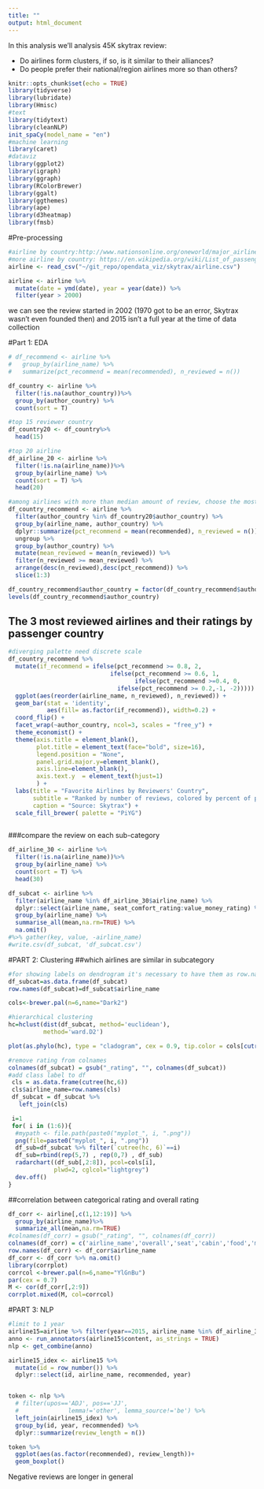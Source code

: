```yaml
---
title: ""
output: html_document
---
```


In this analysis we'll analysis 45K skytrax review:

* Do airlines form clusters, if so, is it similar to their alliances?
* Do people prefer their national/region airlines more so than others?


```r
knitr::opts_chunk$set(echo = TRUE)
library(tidyverse)
library(lubridate)
library(Hmisc)
#text
library(tidytext)
library(cleanNLP)
init_spaCy(model_name = "en")
#machine learning
library(caret)
#dataviz
library(ggplot2)
library(igraph)
library(ggraph)
library(RColorBrewer)
library(ggalt)
library(ggthemes)
library(ape)
library(d3heatmap)
library(fmsb)
```

#Pre-processing

```r
#airline by country:http://www.nationsonline.org/oneworld/major_airlines.htm
#more airline by country: https://en.wikipedia.org/wiki/List_of_passenger_airlines
airline <- read_csv("~/git_repo/opendata_viz/skytrax/airline.csv")
```

```r
airline <- airline %>%
  mutate(date = ymd(date), year = year(date)) %>%
  filter(year > 2000)
```

we can see the review started in 2002 (1970 got to be an error, Skytrax wasn't even founded then) and 2015 isn't a full year at the time of data collection

#Part 1: EDA

```r
# df_recommend <- airline %>% 
#   group_by(airline_name) %>%
#   summarize(pct_recommend = mean(recommended), n_reviewed = n()) 
```

```r
df_country <- airline %>% 
  filter(!is.na(author_country))%>% 
  group_by(author_country) %>%
  count(sort = T) 

#top 15 reviewer country
df_country20 <- df_country%>%
  head(15)
```

```r
#top 20 airline
df_airline_20 <- airline %>% 
  filter(!is.na(airline_name))%>% 
  group_by(airline_name) %>%
  count(sort = T) %>%
  head(20)
```


```r
#among airlines with more than median amount of review, choose the most recommended
df_country_recommend <- airline %>%
  filter(author_country %in% df_country20$author_country) %>%
  group_by(airline_name, author_country) %>%
  dplyr::summarize(pct_recommend = mean(recommended), n_reviewed = n()) %>%
  ungroup %>%
  group_by(author_country) %>%
  mutate(mean_reviewed = mean(n_reviewed)) %>%
  filter(n_reviewed >= mean_reviewed) %>%
  arrange(desc(n_reviewed),desc(pct_recommend)) %>%
  slice(1:3)
```

```r
df_country_recommend$author_country = factor(df_country_recommend$author_country, levels = df_country20$author_country)
levels(df_country_recommend$author_country)
```

## The 3 most reviewed airlines and their ratings by passenger country
```r
#diverging palette need discrete scale
df_country_recommend %>%
  mutate(if_recommend = ifelse(pct_recommend >= 0.8, 2, 
                             ifelse(pct_recommend >= 0.6, 1,  
                                    ifelse(pct_recommend >=0.4, 0,  
                               ifelse(pct_recommend >= 0.2,-1, -2))))) %>%
  ggplot(aes(reorder(airline_name, n_reviewed), n_reviewed)) +
  geom_bar(stat = 'identity', 
           aes(fill= as.factor(if_recommend)), width=0.2) + 
  coord_flip() +
  facet_wrap(~author_country, ncol=3, scales = "free_y") + 
  theme_economist() + 
  theme(axis.title = element_blank(),
        plot.title = element_text(face="bold", size=16),
        legend.position = "None",
        panel.grid.major.y=element_blank(),
        axis.line=element_blank(),
        axis.text.y  = element_text(hjust=1)
        ) +
  labs(title = "Favorite Airlines by Reviewers' Country",
       subtitle = "Ranked by number of reviews, colored by percent of positive reviews", 
       caption = "Source: Skytrax") +
  scale_fill_brewer( palette = "PiYG") 
   
```


###compare the review on each sub-category
```r
df_airline_30 <- airline %>% 
  filter(!is.na(airline_name))%>% 
  group_by(airline_name) %>%
  count(sort = T) %>%
  head(30)

df_subcat <- airline %>%
  filter(airline_name %in% df_airline_30$airline_name) %>%
  dplyr::select(airline_name, seat_comfort_rating:value_money_rating) %>%
  group_by(airline_name) %>%
  summarise_all(mean,na.rm=TRUE) %>%
  na.omit()
#%>% gather(key, value, -airline_name)
#write.csv(df_subcat, 'df_subcat.csv')
```


#PART 2: Clustering
##which airlines are similar in subcategory
```r
#for showing labels on dendrogram it's necessary to have them as row.name of the dataframe
df_subcat=as.data.frame(df_subcat)
row.names(df_subcat)=df_subcat$airline_name

cols<-brewer.pal(n=6,name="Dark2")

#hierarchical clustering
hc=hclust(dist(df_subcat, method='euclidean'), 
          method='ward.D2')

plot(as.phylo(hc), type = "cladogram", cex = 0.9, tip.color = cols[cutree(hc,6)])
```

```r
#remove rating from colnames
colnames(df_subcat) = gsub("_rating", "", colnames(df_subcat))
#add class label to df
 cls = as.data.frame(cutree(hc,6))
 cls$airline_name=row.names(cls)
 df_subcat = df_subcat %>%
   left_join(cls)

 i=1
 for( i in (1:6)){
  #mypath <- file.path(paste0("myplot_", i, ".png"))
  png(file=paste0("myplot_", i, ".png"))
  df_sub=df_subcat %>% filter(`cutree(hc, 6)`==i)
  df_sub=rbind(rep(5,7) , rep(0,7) , df_sub)
  radarchart((df_sub[,2:8]), pcol=cols[i], 
             plwd=2, cglcol="lightgrey")
  dev.off()
}
```

##correlation between categorical rating and overall rating
```r

df_corr <- airline[,c(1,12:19)] %>%
  group_by(airline_name)%>%
  summarize_all(mean,na.rm=TRUE) 
#colnames(df_corr) = gsub("_rating", "", colnames(df_corr))
colnames(df_corr) = c('airline_name','overall','seat','cabin','food','movie','ground','wifi','value')
row.names(df_corr) <- df_corr$airline_name
df_corr <- df_corr %>% na.omit()
library(corrplot)
corrcol <-brewer.pal(n=6,name="YlGnBu")
par(cex = 0.7)
M <- cor(df_corr[,2:9])
corrplot.mixed(M, col=corrcol)
```



#PART 3: NLP
```r
#limit to 1 year
airline15=airline %>% filter(year==2015, airline_name %in% df_airline_30$airline_name)
anno <- run_annotators(airline15$content, as_strings = TRUE)
nlp <- get_combine(anno)
```

```r
airline15_idex <- airline15 %>%
  mutate(id = row_number()) %>% 
  dplyr::select(id, airline_name, recommended, year)


token <- nlp %>% 
  # filter(upos=='ADJ', pos=='JJ', 
  #              lemma!='other', lemma_source!='be') %>%
  left_join(airline15_idex) %>%
  group_by(id, year, recommended) %>%
  dplyr::summarize(review_length = n())
```
```r
token %>%
  ggplot(aes(as.factor(recommended), review_length))+
  geom_boxplot()
```
Negative reviews are longer in general




